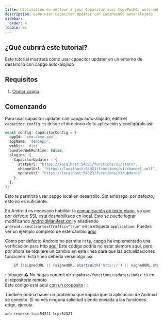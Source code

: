 ```yaml
---
title: Utilisation du metteur à jour Capacitor avec CodePushGo auto-hébergé
description: Como usar Capacitor Updater con CodePushGo auto-alojado
sidebar:
  order: 4
locale: es
---
```


## ¿Qué cubrirá este tutorial?

Este tutorial mostrará cómo usar capacitor updater en un entorno de desarrollo con capgo auto-alojado

## Requisitos

1. [Clonar capgo](https://github.com/Cap-go/capgo)

## Comenzando

Para usar capacitor updater con capgo auto-alojado, edita el `capacitor.config.ts` desde el directorio de tu aplicación y configúralo así:

```ts
const config: CapacitorConfig = {
  appId: 'com.demo.app',
  appName: 'demoApp',
  webDir: 'dist',
  bundledWebRuntime: false,
  plugins: {
    CapacitorUpdater : {
      statsUrl: "https://localhost:54321/functions/v1/stats",
      channelUrl: "https://localhost:54321/functions/v1/channel_self",
      updateUrl: "https://localhost:54321/functions/v1/updates"
    },
  },
};
```

Esto te permitirá usar capgo local en desarrollo. Sin embargo, por defecto, esto no es suficiente.

En Android es necesario habilitar la [comunicación en texto plano](https://developer.android.com/topic/security/risks/cleartext), ya que por defecto SSL está deshabilitado en local.
Esto se puede lograr modificando [AndroidManifest.xml](https://github.com/Cap-go/capacitor-updater/blob/main/android/src/main/AndroidManifest.xml) y añadiendo `android:usesCleartextTraffic="true"` en la etiqueta `application`.
Puedes ver un ejemplo completo de este cambio [aquí](https://gist.github.com/WcaleNieWolny/061a015acdebe35eaf3afd7030797701)

Como por defecto Android no permite `http`, capgo ha implementado una verificación para http [aquí](https://github.com/Cap-go/capgo/blob/4cce6c0707d745faa2afbab643e636bad927c602/supabase/functions/updates/index.ts#L396)
Este código podría no estar siempre aquí, pero por ahora se requiere un cambio en esta línea para que las actualizaciones funcionen.
Esta línea debería verse algo así:
```ts
    if (!signedURL || (signedURL.startsWith('http://') || signedURL.startsWith('https://'))) {
```

:::danger
⚠️ No hagas commit de `supabase/functions/updates/index.ts` en el repositorio remoto\
Este código está aquí [con un propósito](https://github.com/Cap-go/capacitor-updater/issues/37#issuecomment-1684916354)
:::

También podría haber un problema que impida que la aplicación de Android se conecte. Si no ves ninguna solicitud siendo enviada a las funciones edge, ejecuta
```bash
adb reverse tcp:54321 tcp:54321
```
